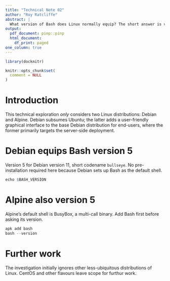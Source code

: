 ```yaml
---
title: "Technical Note 02"
author: "Roy Ratcliffe"
abstract: |
  What version of Bash does Linux normally equip? The short answer is version 5, typically.
output:
  pdf_document: pinp::pinp
  html_document:
    df_print: paged
one_column: true
---
```


```r
library(docknitr)

knitr::opts_chunk$set(
  comment = NULL
)
```

# Introduction
This technical exploration _only_ considers two Linux distributions: Debian and Alpine. Debian subsumes Ubuntu; the latter adds a user-friendly graphical interface to the base Debian distribution for end-users, where the former primarily targets the server-side deployment.

# Debian equips Bash version 5
Version 5 for Debian version 11, short codename `bullseye`. No pre-installation required here because Debian sets up Bash as the default shell.
```r
echo $BASH_VERSION
```

# Alpine also version 5
Alpine's default shell is BusyBox, a multi-call binary. Add Bash first before asking its version.
```r
apk add bash
bash --version
```

# Further work
The investigation initially ignores other less-ubiquitous distributions of Linux. CentOS and other flavours leave scope for furthur work.
